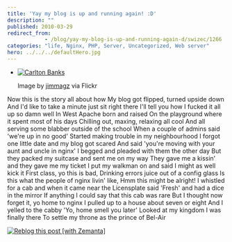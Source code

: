 ```yaml
---
title: 'Yay my blog is up and running again! :D'
description: ""
published: 2010-03-29
redirect_from: 
            - /blog/yay-my-blog-is-up-and-running-again-d/swizec/1266
categories: "life, Nginx, PHP, Server, Uncategorized, Web server"
hero: ../../../defaultHero.jpg
---
```

- [![Carlton Banks](http://swizec.com/blog/wp-content/uploads/2010/03/2583922605_d074c280da_m.jpg "Carlton Banks")](http://www.flickr.com/photos/22641075@N03/2583922605)

  Image by [jimmagz](http://www.flickr.com/photos/22641075@N03/2583922605) via Flickr

Now this is the story all about how My blog got flipped, turned upside down And I&#x27;d like to take a minute just sit right there I&#x27;ll tell you how I fucked it all up so damn well In West Apache born and raised On the playground where it spent most of his days Chilling out, maxing, relaxing all cool And all serving some blabber outside of the school When a couple of admins said &#x27;we&#x27;re up in no good&#x27; Started making trouble in my neighbourhood I forgot one little date and my blog got scared And said &#x27;you&#x27;re moving with your aunt and uncle in nginx&#x27; I begged and pleaded with them the other day But they packed my suitcase and sent me on my way They gave me a kissin&#x27; and they gave me my ticket I put my walkman on and said I might as well kick it First class, yo this is bad, Drinking errors juice out of a config glass Is this what the people of nginx livin&#x27; like, Hmm this might be alright! I whistled for a cab and when it came near the Licensplate said &#x27;Fresh&#x27; and had a dice in the mirror If anything I could say that this cab was rare But I thought now forget it, yo home to nginx I pulled up to a house about seven or eight And I yelled to the cabby &#x27;Yo, home smell you later&#x27; Looked at my kingdom I was finally there To settle my throne as the prince of Bel-Air

[![Reblog this post \[with Zemanta\]](http://img.zemanta.com/reblog_e.png?x-id=07d6515b-ed71-417a-b3ee-2bc76a13aaa3)](http://reblog.zemanta.com/zemified/07d6515b-ed71-417a-b3ee-2bc76a13aaa3/ "Reblog this post \[with Zemanta]")